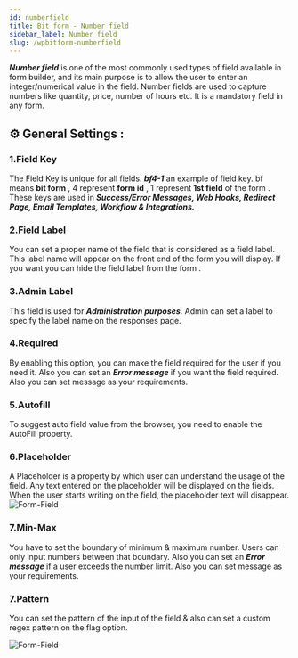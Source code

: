 ```yaml
---
id: numberfield
title: Bit form - Number field
sidebar_label: Number field
slug: /wpbitform-numberfield
---
```




***Number field*** is one of the most commonly used types of field available in form builder, and its main purpose is to allow the user to enter an integer/numerical value in the field. Number fields are used to capture numbers like quantity, price, number of hours etc. It is a mandatory field in any form.

## ⚙ General Settings :

### 1.Field Key
The Field Key is unique for all fields. **_bf4-1_** an example of field key. bf means **bit form** , 4 represent **form id** , 1 represent **1st field** of the form . These keys are used in **_Success/Error Messages, Web Hooks, Redirect Page, Email Templates, Workflow & Integrations._**
### 2.Field Label
You can set a proper name of the field that is considered as a field label. This label name will appear on the front end of the form you will display. If you want you can hide the field label from the form .
### 3.Admin Label 
This field is used for **_Administration purposes_**. Admin can set a label to specify the label name on the responses page.
### 4.Required
By enabling this option, you can make the field required for the user if you need it. Also you can set an **_Error message_** if you want the field required. Also you can set message as your requirements.
### 5.Autofill 
To suggest auto field value from the browser, you need to enable the AutoFill property.
### 6.Placeholder
A Placeholder is a property by which user can understand the usage of the field. Any text entered on the placeholder will be displayed on the fields. When the user starts writing on the field, the placeholder text will disappear.
 <Image
     src="Field-Types/NumberField-Bit-Form"
     alt="Form-Field"
     w="1900"
     h="300"
   />

### 7.Min-Max  
You have to set the boundary of minimum & maximum number. Users can only input numbers between that boundary.  Also you can set an ***Error message*** if a user exceeds the number limit. Also you can set message as your requirements.  
### 7.Pattern
You can set the pattern of the input of the field & also can set a custom regex pattern on the flag option.

<Image
     src="Field-Types/Numberfield-Bit-Form2"
     alt="Form-Field"
     w="1900"
     h="300"
   />